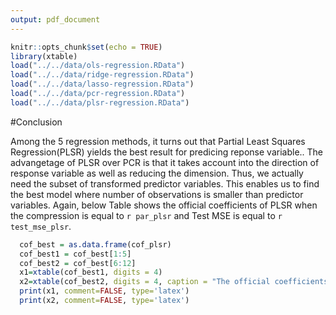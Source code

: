 ```yaml
---
output: pdf_document
---
```

```r
knitr::opts_chunk$set(echo = TRUE)
library(xtable)
load("../../data/ols-regression.RData")
load("../../data/ridge-regression.RData")
load("../../data/lasso-regression.RData")
load("../../data/pcr-regression.RData")
load("../../data/plsr-regression.RData")
```

#Conclusion

  Among the 5 regression methods, it turns out that Partial Least Squares Regression(PLSR) yields the best result for predicing reponse variable.. The advangetage of PLSR over PCR is that it takes account into the direction of response variable as well as reducing the dimension. Thus, we actually need the subset of transformed predictor variables. This enables us to find the best model where number of observations is smaller than predictor variables. Again, below Table shows the official coefficients of PLSR when the compression is equal to `r par_plsr` and Test MSE is equal to `r test_mse_plsr`.

```r
  cof_best = as.data.frame(cof_plsr)
  cof_best1 = cof_best[1:5]
  cof_best2 = cof_best[6:12]
  x1=xtable(cof_best1, digits = 4)
  x2=xtable(cof_best2, digits = 4, caption = "The official coefficients of best model(PLSR Regression)")
  print(x1, comment=FALSE, type='latex')
  print(x2, comment=FALSE, type='latex')

```


  

